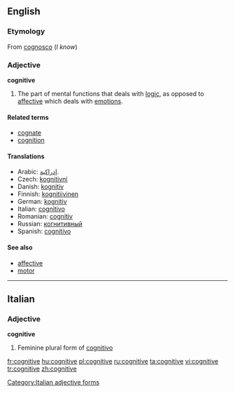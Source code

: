 ==English==

===Etymology===
From {{etyl|la}} [[cognosco]] (''I know'')

===Adjective===
'''cognitive'''

# The part of mental functions that deals with [[logic]], as opposed to [[affective]] which deals with [[emotion]]s.

====Related terms====
* [[cognate]]
* [[cognition]]

====Translations====
* Arabic: [[إدراكية]].
* Czech: [[kognitivní]]
* Danish: [[kognitiv]]
* Finnish: [[kognitiivinen]]
* German: [[kognitiv]]
* Italian: [[cognitivo]]
* Romanian: [[cognitiv]]
* Russian: [[когнитивный]]
* Spanish: [[cognitivo]]

====See also====
* [[affective]]
* [[motor]]

----

==Italian==

===Adjective===
'''cognitive''' {{f}}

# Feminine plural form of [[cognitivo]]

[[Category:Italian adjective forms]]

[[fr:cognitive]]
[[hu:cognitive]]
[[pl:cognitive]]
[[ru:cognitive]]
[[ta:cognitive]]
[[vi:cognitive]]
[[tr:cognitive]]
[[zh:cognitive]]
